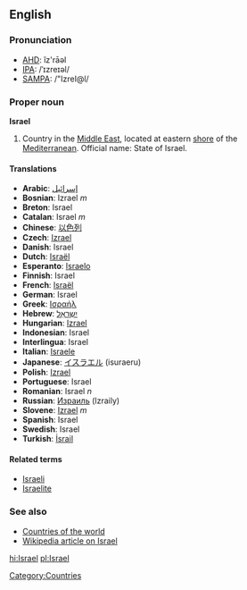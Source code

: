 ==English==
===Pronunciation===
*[[w:AHD|AHD]]: ĭz'rāəl
*[[w:IPA|IPA]]: /ˈɪzreɪəl/
*[[w:SAMPA|SAMPA]]: /"IzreI@l/

===Proper noun===
'''Israel'''

# Country in the [[Middle East]], located at eastern [[shore]] of the [[Mediterranean]]. Official name: State of Israel.

====Translations====
*'''Arabic''': [[إسرائيل]]
*'''Bosnian''': Izrael ''m''
*'''Breton''': Israel
*'''Catalan''': Israel ''m''
*'''Chinese''': [[以色列]]
*'''Czech''': [[Izrael]]
*'''Danish''': Israel
*'''Dutch''': [[Israël]]
*'''Esperanto''': [[Israelo]]
*'''Finnish''': Israel
*'''French''': [[Israël]]
*'''German''': Israel
*'''Greek''': [[Ισραήλ]]
*'''Hebrew''': [[ישראל|יִשְרָאֵל]]
*'''Hungarian''': [[Izrael]]
*'''Indonesian''': Israel
*'''Interlingua''': Israel
*'''Italian''': [[Israele]]
*'''Japanese''': [[イスラエル]] (isuraeru)
*'''Polish''': [[Izrael]]
*'''Portuguese''': Israel
*'''Romanian''': Israel ''n''
*'''Russian''': [[Израиль]] (Izraily)
*'''Slovene''': [[Izrael]] ''m''
*'''Spanish''': Israel
*'''Swedish''': Israel
*'''Turkish''': [[İsrail]]
====Related terms====
*[[Israeli]]
*[[Israelite]]
===See also===
*[[Countries of the world]]
*[[w:Israel|Wikipedia article on Israel]]

[[hi:Israel]]
[[pl:Israel]]
[[Category:Countries]]